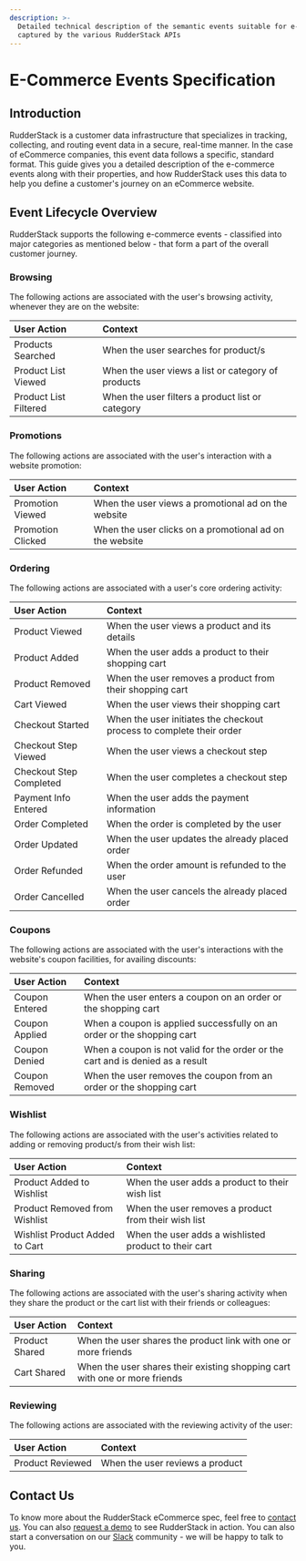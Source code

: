 ```yaml
---
description: >-
  Detailed technical description of the semantic events suitable for e-commerce,
  captured by the various RudderStack APIs
---
```


# E-Commerce Events Specification

## Introduction

RudderStack is a customer data infrastructure that specializes in tracking, collecting, and routing event data in a secure, real-time manner. In the case of eCommerce companies, this event data follows a specific, standard format. This guide gives you a detailed description of the e-commerce events along with their properties, and how RudderStack uses this data to help you define a customer's journey on an eCommerce website.

## Event Lifecycle Overview

RudderStack supports the following e-commerce events - classified into major categories as mentioned below - that form a part of the overall customer journey.

### Browsing

The following actions are associated with the user's browsing activity, whenever they are on the website:

| **User Action** | **Context** |
| :--- | :--- |
| Products Searched | When the user searches for product/s |
| Product List Viewed | When the user views a list or category of products |
| Product List Filtered | When the user filters a product list or category |

### Promotions

The following actions are associated with the user's interaction with a website promotion:

| **User Action** | **Context** |
| :--- | :--- |
| Promotion Viewed | When the user views a promotional ad on the website |
| Promotion Clicked | When the user clicks on a promotional ad on the website |

### Ordering

The following actions are associated with a user's core ordering activity:

| **User Action** | **Context** |
| :--- | :--- |
| Product Viewed | When the user views a product and its details |
| Product Added | When the user adds a product to their shopping cart |
| Product Removed | When the user removes a product from their shopping cart |
| Cart Viewed | When the user views their shopping cart |
| Checkout Started | When the user initiates the checkout process to complete their order |
| Checkout Step Viewed | When the user views a checkout step |
| Checkout Step Completed | When the user completes a checkout step |
| Payment Info Entered | When the user adds the payment information |
| Order Completed | When the order is completed by the user |
| Order Updated | When the user updates the already placed order |
| Order Refunded | When the order amount is refunded to the user |
| Order Cancelled | When the user cancels the already placed order |

### Coupons

The following actions are associated with the user's interactions with the website's coupon facilities, for availing discounts:

| **User Action** | **Context** |
| :--- | :--- |
| Coupon Entered | When the user enters a coupon on an order or the shopping cart |
| Coupon Applied | When a coupon is applied successfully on an order or the shopping cart |
| Coupon Denied | When a coupon is not valid for the order or the cart and is denied as a result |
| Coupon Removed | When the user removes the coupon from an order or the shopping cart |

### Wishlist

The following actions are associated with the user's activities related to adding or removing product/s from their wish list:

| **User Action** | **Context** |
| :--- | :--- |
| Product Added to Wishlist | When the user adds a product to their wish list |
| Product Removed from Wishlist | When the user removes a product from their wish list |
| Wishlist Product Added to Cart | When the user adds a wishlisted product to their cart |

### Sharing

The following actions are associated with the user's sharing activity when they share the product or the cart list with their friends or colleagues:

| **User Action** | **Context** |
| :--- | :--- |
| Product Shared | When the user shares the product link with one or more friends |
| Cart Shared | When the user shares their existing shopping cart with one or more friends  |

### Reviewing

The following actions are associated with the reviewing activity of the user:

| **User Action** | **Context** |
| :--- | :--- |
| Product Reviewed | When the user reviews a product |

## Contact Us

To know more about the RudderStack eCommerce spec, feel free to [contact us](mailto:%20docs@rudderstack.com). You can also [request a demo](https://rudderstack.com/request-a-demo/) to see RudderStack in action. You can also start a conversation on our [Slack](https://resources.rudderstack.com/join-rudderstack-slack) community - we will be happy to talk to you.



